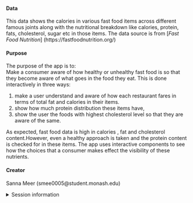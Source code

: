 
#### Data

This data shows the calories in various fast food items across different famous joints along with the nutritional breakdown like calories, protein, fats, cholesterol, sugar etc in those items.
The data source is from [*Fast Food Nutrition*] 
(https://fastfoodnutrition.org/)



#### Purpose

The purpose of the app is to:  
Make a consumer aware of how healthy or unhealthy fast food is so that they become aware of what goes in the food they eat. This is done interactively in three ways:  

1. make a user understand and aware of how each restaurant fares in terms of total fat and calories in their items.  
2. show how much protein distribution these items have, 
3. show the user the foods with highest cholesterol level so that they are aware of the same. 

As expected, fast food data is high in calories , fat and cholesterol content.However, even a healthy approach is taken and the protein content is checked for in these items. The app uses interactive components to see how the choices that a consumer makes effect the visibility of these nutrients.

#### Creator

Sanna Meer (smee0005@student.monash.edu)

<details>
<summary>Session information</summary>
```r
sessioninfo::session_info()
```
</details>
